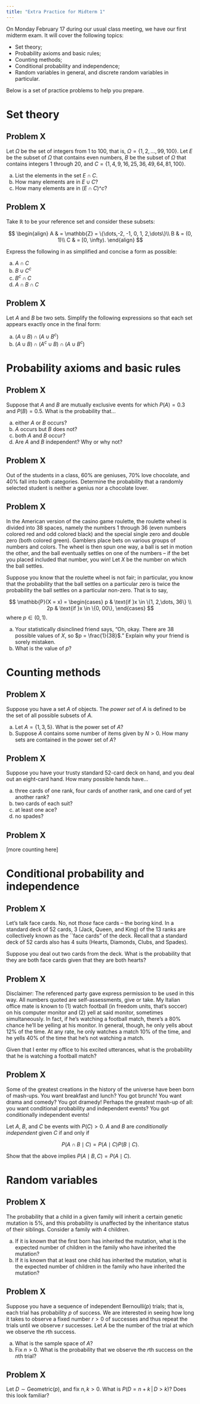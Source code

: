 ```yaml
---
title: "Extra Practice for Midterm 1"
---
```


On Monday February 17 during our usual class meeting, we have our first midterm exam. It will cover the following topics:

-   Set theory;
-   Probability axioms and basic rules;
-   Counting methods;
-   Conditional probability and independence;
-   Random variables in general, and discrete random variables in particular.

Below is a set of practice problems to help you prepare.

# Set theory

## Problem X

Let $\Omega$ be the set of integers from 1 to 100, that is, $\Omega = \{1, 2, ..., 99, 100\}$. Let $E$ be the subset of $\Omega$ that contains even numbers, $B$ be the subset of $\Omega$ that contains integers 1 through 20, and $C = \{1, 4, 9, 16, 25, 36, 49, 64, 81, 100\}$.

a.  List the elements in the set $E\cap C$.
b.  How many elements are in $E\cup C$?
c.  How many elements are in $(E\cap C)\^c$?

## Problem X

Take $\mathbb{R}$ to be your reference set and consider these subsets:

$$
\begin{align}
    A & = \mathbb{Z} = \{\dots,-2, -1, 0, 1, 2,\dots\}\\
    B & = (0, 1)\\
    C & = [0, \infty).
\end{align}
$$

Express the following in as simplified and concise a form as possible:

a.  $A \cap C$
b.  $B \cup C^{c}$
c.  $B^{c} \cap C$
d.  $A \cap B \cap C$

## Problem X

Let $A$ and $B$ be two sets. Simplify the following expressions so that each set appears exactly once in the final form:

a. $(A \cup B) \cap (A \cup B^{c})$
b. $(A \cup B) \cap (A^{c} \cup B) \cap (A \cup B^{c})$

# Probability axioms and basic rules

## Problem X

Suppose that $A$ and $B$ are mutually exclusive events for which $P(A) = 0.3$ and $P(B) = 0.5$. What is the probability that...

a.  either $A$ or $B$ occurs?
b.  $A$ occurs but $B$ does not?
c.  both $A$ and $B$ occur?
d.  Are $A$ and $B$ independent? Why or why not?

## Problem X

Out of the students in a class, 60% are geniuses, 70% love chocolate, and 40% fall into both categories. Determine the probability that a randomly selected student is neither a genius nor a chocolate lover.

## Problem X

In the American version of the casino game roulette, the roulette wheel is divided into $38$ spaces, namely the numbers $1$ through $36$ (even numbers colored red and odd colored black) and the special single zero and double zero (both colored green). Gamblers place bets on various groups of numbers and colors. The wheel is then spun one way, a ball is set in motion the other, and the ball eventually settles on one of the numbers -- if the bet you placed included that number, you win! Let $X$ be the number on which the ball settles.

Suppose you know that the roulette wheel is not fair; in particular, you know that the probability that the ball settles on a particular zero is twice the probability the ball settles on a particular non-zero. That is to say,

$$
\mathbb{P}(X = x) = 
\begin{cases}
p & \text{if }x \in \{1, 2,\dots, 36\} \\
2p & \text{if }x \in \{0, 00\},
\end{cases}
$$
where $p \in (0, 1)$.

a. Your statistically disinclined friend says, "Oh, okay. There are $38$ possible values of $X$, so $p = \frac{1}{38}$." Explain why your friend is sorely mistaken.
b. What is the value of $p$?

# Counting methods

## Problem X

Suppose you have a set $A$ of objects. The *power set* of $A$ is defined to be the set of all possible subsets of $A$.

a.  Let $A = \{1, 3, 5\}$. What is the power set of $A$?
b.  Suppose $A$ contains some number of items given by $N > 0$. How many sets are contained in the power set of $A$?

## Problem X

Suppose you have your trusty standard $52$-card deck on hand, and you deal out an eight-card hand. How many possible hands have...

a. three cards of one rank, four cards of another rank, and one card of yet another rank?
b. two cards of each suit?
c. at least one ace?
d. no spades?

## Problem X

[more counting here]

# Conditional probability and independence

## Problem X

Let's talk face cards. No, not *those* face cards -- the boring kind. In a standard deck of $52$ cards, 3 (Jack, Queen, and King) of the 13 ranks are collectively known as the \`\`face cards" of the deck. Recall that a standard deck of $52$ cards also has $4$ suits (Hearts, Diamonds, Clubs, and Spades).

Suppose you deal out two cards from the deck. What is the probability that they are both face cards given that they are both hearts?

## Problem X

Disclaimer: The referenced party gave express permission to be used in this way. All numbers quoted are self-assessments, give or take.
My Italian office mate is known to (1) watch football (in freedom units, that's soccer) on his computer monitor and (2) yell at said monitor, sometimes simultaneously. In fact, if he's watching a football match, there's a $80\%$ chance he'll be yelling at his monitor. In general, though, he only yells about $12\%$ of the time. At any rate, he only watches a match $10\%$ of the time, and he yells $40\%$ of the time that he's not watching a match.

Given that I enter my office to his excited utterances, what is the probability that he is watching a football match?

## Problem X

Some of the greatest creations in the history of the universe have been born of mash-ups. You want breakfast and lunch? You got brunch! You want drama and comedy? You got dramedy! Perhaps the greatest mash-up of all: you want conditional probability and independent events? You got conditionally independent events!

Let $A$, $B$, and $C$ be events with $P(C) > 0$. $A$ and $B$ are *conditionally independent* given $C$ if and only if

$$
P(A \cap B \mid C) = P(A \mid C)P(B \mid C).
$$

Show that the above implies $P(A \mid B, C) = P(A \mid C)$.

# Random variables

## Problem X

The probability that a child in a given family will inherit a certain genetic mutation is 5%, and this probability is unaffected by the inheritance status of their siblings. Consider a family with 4 children.

a.  If it is known that the first born has inherited the mutation, what is the expected number of children in the family who have inherited the mutation?
b.  If it is known that at least one child has inherited the mutation, what is the expected number of children in the family who have inherited the mutation?

## Problem X

Suppose you have a sequence of independent $\text{Bernoulli}(p)$ trials; that is, each trial has probability $p$ of success. We are interested in seeing how long it takes to observe a fixed number $r > 0$ of successes and thus repeat the trials until we observe $r$ successes. Let $A$ be the number of the trial at which we observe the $r$th success.

a.  What is the sample space of $A$?
b.  Fix $n > 0$. What is the probability that we observe the $r$th success on the $n$th trial?

## Problem X

Let $D \sim \text{Geometric}(p)$, and fix $n, k > 0$. What is $P(D = n + k \,|\, D > k)$? Does this look familiar?
